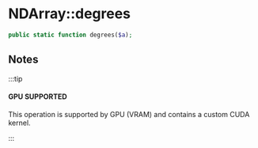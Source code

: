 
# NDArray::degrees

```php
public static function degrees($a);
```

## Notes

:::tip

#### GPU SUPPORTED
This operation is supported by GPU (VRAM) and contains a custom CUDA kernel.

:::
